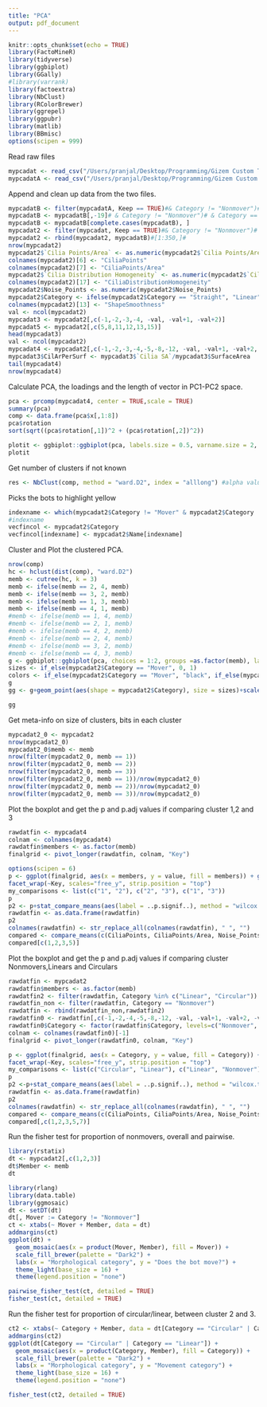 ```yaml
---
title: "PCA"
output: pdf_document
---
```


```r
knitr::opts_chunk$set(echo = TRUE)
library(FactoMineR)
library(tidyverse)
library(ggbiplot)
library(GGally)
#library(varrank)
library(factoextra)
library(NbClust)
library(RColorBrewer)
library(ggrepel)
library(ggpubr)
library(matlib)
library(BBmisc)
options(scipen = 999)
```

Read raw files

```r
mypcadat <- read_csv("/Users/pranjal/Desktop/Programming/Gizem Custom Tools/Cilia Coverage/AllMov3.csv")
mypcadatA <- read_csv("/Users/pranjal/Desktop/Programming/Gizem Custom Tools/Cilia Coverage/AllMov4.csv")
```

Append and clean up data from the two files. 

```r
mypcadatB <- filter(mypcadatA, Keep == TRUE)#& Category != "Nonmover")# & Category == "Mover")
mypcadatB <- mypcadatB[,-19]# & Category != "Nonmover")# & Category == "Mover")[,-19]
mypcadatB <- mypcadatB[complete.cases(mypcadatB), ]
mypcadat2 <- filter(mypcadat, Keep == TRUE)#& Category != "Nonmover")# & Category == "Mover")
mypcadat2 <- rbind(mypcadat2, mypcadatB)#[1:350,]#
nrow(mypcadat2)
mypcadat2$`Cilia Points/Area` <- as.numeric(mypcadat2$`Cilia Points/Area`)
colnames(mypcadat2)[6] <- "CiliaPoints"
colnames(mypcadat2)[7] <- "CiliaPoints/Area"
mypcadat2$`Cilia Distribution Homogeneity` <- as.numeric(mypcadat2$`Cilia Distribution Homogeneity`)
colnames(mypcadat2)[17] <- "CiliaDistributionHomogeneity"
mypcadat2$Noise_Points <- as.numeric(mypcadat2$Noise_Points)
mypcadat2$Category <- ifelse(mypcadat2$Category == "Straight", "Linear", mypcadat2$Category)
colnames(mypcadat2)[13] <- "ShapeSmoothness"
val <- ncol(mypcadat2)
mypcadat3 <- mypcadat2[,c(-1,-2,-3,-4, -val, -val+1, -val+2)]
mypcadat5 <- mypcadat2[,c(5,8,11,12,13,15)]
head(mypcadat3) 
val <- ncol(mypcadat2)
mypcadat4 <- mypcadat2[,c(-1,-2,-3,-4,-5,-8,-12, -val, -val+1, -val+2, -val+3, -val+6,-val+7)] 
mypcadat3$CilArPerSurf <- mypcadat3$`Cilia SA`/mypcadat3$SurfaceArea
tail(mypcadat4)
nrow(mypcadat4)
```


Calculate PCA, the loadings and the length of vector in PC1-PC2 space. 

```r
pca <- prcomp(mypcadat4, center = TRUE,scale = TRUE)
summary(pca)
comp <- data.frame(pca$x[,1:8])
pca$rotation
sort(sqrt((pca$rotation[,1])^2 + (pca$rotation[,2])^2))
```

```r
plotit <- ggbiplot::ggbiplot(pca, labels.size = 0.5, varname.size = 2, alpha = 0.75, varname.adjust = -1.1)+xlim(-4.5,4.5)+ scale_y_reverse()+scale_x_reverse(limits = c(4.5,-4.5))
plotit
```
Get number of clusters if not known

```r
res <- NbClust(comp, method = "ward.D2", index = "alllong") #alpha value 
```

Picks the bots to highlight yellow

```r
indexname <- which(mypcadat2$Category != "Mover" & mypcadat2$Category != "Nonmover")
#indexname
vecfincol <- mypcadat2$Category
vecfincol[indexname] <- mypcadat2$Name[indexname]
```

Cluster and Plot the clustered PCA.

```r
nrow(comp)
hc <- hclust(dist(comp), "ward.D2")
memb <- cutree(hc, k = 3)
memb <- ifelse(memb == 2, 4, memb)
memb <- ifelse(memb == 3, 2, memb)
memb <- ifelse(memb == 1, 3, memb)
memb <- ifelse(memb == 4, 1, memb)
#memb <- ifelse(memb == 1, 4, memb)
#memb <- ifelse(memb == 2, 1, memb)
#memb <- ifelse(memb == 4, 2, memb)
#memb <- ifelse(memb == 2, 4, memb)
#memb <- ifelse(memb == 3, 2, memb)
#memb <- ifelse(memb == 4, 3, memb)
g <- ggbiplot::ggbiplot(pca, choices = 1:2, groups =as.factor(memb), labels.size = 0.5, alpha = 0.75, varname.size = 2, ellipse = TRUE, ellipse.prob =0.90, varname.adjust = -1.1)+scale_y_reverse()+scale_x_reverse(limits = c(4.5,-4.5)) 
sizes <- if_else(mypcadat2$Category == "Mover", 0, 1)
colors <- if_else(mypcadat2$Category == "Mover", "black", if_else(mypcadat2$Category == "Circular", "dark red", "turquoise"))
g
gg <- g+geom_point(aes(shape = mypcadat2$Category), size = sizes)+scale_shape_manual(values = c(17,3, 16,15))+geom_point(shape = ifelse(vecfincol != "Mover" & vecfincol != "Nonmover", 21, NA), lwd=2, color = "yellow")

gg
```

Get meta-info on size of clusters, bits in each cluster

```r
mypcadat2_0 <- mypcadat2
nrow(mypcadat2_0)
mypcadat2_0$memb <- memb
nrow(filter(mypcadat2_0, memb == 1))
nrow(filter(mypcadat2_0, memb == 2))
nrow(filter(mypcadat2_0, memb == 3))
nrow(filter(mypcadat2_0, memb == 1))/nrow(mypcadat2_0)
nrow(filter(mypcadat2_0, memb == 2))/nrow(mypcadat2_0)
nrow(filter(mypcadat2_0, memb == 3))/nrow(mypcadat2_0)
```

Plot the boxplot and get the p and p.adj values if comparing cluster 1,2 and 3

```r
rawdatfin <- mypcadat4
colnam <- colnames(mypcadat4)
rawdatfin$members <- as.factor(memb)
finalgrid <- pivot_longer(rawdatfin, colnam, "Key")
```

```r
options(scipen = 6)
p <- ggplot(finalgrid, aes(x = members, y = value, fill = members)) + geom_boxplot() +
facet_wrap(~Key, scales="free_y", strip.position = "top")
my_comparisons <- list(c("1", "2"), c("2", "3"), c("1", "3"))
p
p2 <- p+stat_compare_means(aes(label = ..p.signif..), method = "wilcox.test", vjust = 1.2, hjust = 1.1, comparisons = my_comparisons, p.adjust.method = "holm")
rawdatfin <- as.data.frame(rawdatfin)
p2
colnames(rawdatfin) <- str_replace_all(colnames(rawdatfin), " ", "")
compared <- compare_means(c(CiliaPoints, CiliaPoints/Area, Noise_Points, MaxRadius, Aspect, ShapeSmoothness, Polarity, CiliaDistributionHomogeneity) ~ members, comparisons = my_comparisons, method='wilcox.test', data = rawdatfin, p.adjust.method = "holm")
compared[c(1,2,3,5)]
```

Plot the boxplot and get the p and p.adj values if comparing cluster Nonmovers,Linears and Circulars

```r
rawdatfin <- mypcadat2
rawdatfin$members <- as.factor(memb)
rawdatfin2 <- filter(rawdatfin, Category %in% c("Linear", "Circular"))
rawdatfin_non <- filter(rawdatfin, Category == "Nonmover")
rawdatfin <- rbind(rawdatfin_non,rawdatfin2)
rawdatfin0 <- rawdatfin[,c(-1,-2,-4,-5,-8,-12, -val, -val+1, -val+2, -val+3, -val+6,-val+7,-ncol(rawdatfin))]
rawdatfin0$Category <- factor(rawdatfin$Category, levels=c("Nonmover", "Linear", "Circular"))
colnam <- colnames(rawdatfin0)[-1]
finalgrid <- pivot_longer(rawdatfin0, colnam, "Key")
```

```r
p <- ggplot(finalgrid, aes(x = Category, y = value, fill = Category)) + geom_boxplot() +
facet_wrap(~Key, scales="free_y", strip.position = "top")
my_comparisons <- list(c("Circular", "Linear"), c("Linear", "Nonmover"), c("Circular", "Nonmover"))
p
p2 <-p+stat_compare_means(aes(label = ..p.signif..), method = "wilcox.test", vjust = 1.2, hjust = 1.1, comparisons = my_comparisons, p.adjust.method = "holm")
rawdatfin <- as.data.frame(rawdatfin)
p2
colnames(rawdatfin) <- str_replace_all(colnames(rawdatfin), " ", "")
compared <- compare_means(c(CiliaPoints, CiliaPoints/Area, Noise_Points, MaxRadius, Aspect, ShapeSmoothness, Polarity, CiliaDistributionHomogeneity) ~ Category, comparisons = my_comparisons, method='wilcox.test', data = rawdatfin0, p.adjust.method = "holm")
compared[,c(1,2,3,5,7)]
```

Run the fisher test for proportion of nonmovers, overall and pairwise. 

```r
library(rstatix)
dt <- mypcadat2[,c(1,2,3)]
dt$Member <- memb
dt
```

```r
library(rlang)
library(data.table)
library(ggmosaic)
dt <- setDT(dt)
dt[, Mover := Category != "Nonmover"]
ct <- xtabs(~ Mover + Member, data = dt)
addmargins(ct)
ggplot(dt) +
  geom_mosaic(aes(x = product(Mover, Member), fill = Mover)) +
  scale_fill_brewer(palette = "Dark2") +
  labs(x = "Morphological category", y = "Does the bot move?") + 
  theme_light(base_size = 16) +
  theme(legend.position = "none")
```
```r
pairwise_fisher_test(ct, detailed = TRUE)
fisher_test(ct, detailed = TRUE)
```

Run the fisher test for proportion of circular/linear, between cluster 2 and 3. 

```r
ct2 <- xtabs(~ Category + Member, data = dt[Category == "Circular" | Category == "Linear"])
addmargins(ct2)
ggplot(dt[Category == "Circular" | Category == "Linear"]) +
  geom_mosaic(aes(x = product(Category, Member), fill = Category)) +
  scale_fill_brewer(palette = "Dark2") +
  labs(x = "Morphological category", y = "Movement category") + 
  theme_light(base_size = 16) +
  theme(legend.position = "none")
```

```r
fisher_test(ct2, detailed = TRUE)
```

